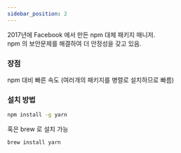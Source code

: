 ```yaml
---
sidebar_position: 2
---
```


2017년에 Facebook 에서 만든 npm 대체 패키지 매니저.<br/>
npm 의 보안문제를 해결하여 더 안정성을 갖고 있음.

### 장점

npm 대비 빠른 속도 (여러개의 패키지를 병렬로 설치하므로 빠름)

### 설치 방법
```bash
npm install -g yarn
```

혹은 brew 로 설치 가능
```bash
brew install yarn
```
